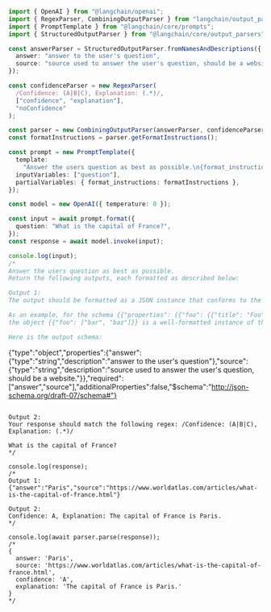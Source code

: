 ```typescript
import { OpenAI } from "@langchain/openai";
import { RegexParser, CombiningOutputParser } from "langchain/output_parsers";
import { PromptTemplate } from "@langchain/core/prompts";
import { StructuredOutputParser } from "@langchain/core/output_parsers";

const answerParser = StructuredOutputParser.fromNamesAndDescriptions({
  answer: "answer to the user's question",
  source: "source used to answer the user's question, should be a website.",
});

const confidenceParser = new RegexParser(
  /Confidence: (A|B|C), Explanation: (.*)/,
  ["confidence", "explanation"],
  "noConfidence"
);

const parser = new CombiningOutputParser(answerParser, confidenceParser);
const formatInstructions = parser.getFormatInstructions();

const prompt = new PromptTemplate({
  template:
    "Answer the users question as best as possible.\n{format_instructions}\n{question}",
  inputVariables: ["question"],
  partialVariables: { format_instructions: formatInstructions },
});

const model = new OpenAI({ temperature: 0 });

const input = await prompt.format({
  question: "What is the capital of France?",
});
const response = await model.invoke(input);

console.log(input);
/*
Answer the users question as best as possible.
Return the following outputs, each formatted as described below:

Output 1:
The output should be formatted as a JSON instance that conforms to the JSON schema below.

As an example, for the schema {{"properties": {{"foo": {{"title": "Foo", "description": "a list of strings", "type": "array", "items": {{"type": "string"}}}}}}, "required": ["foo"]}}}}
the object {{"foo": ["bar", "baz"]}} is a well-formatted instance of the schema. The object {{"properties": {{"foo": ["bar", "baz"]}}}} is not well-formatted.

Here is the output schema:
```
{"type":"object","properties":{"answer":{"type":"string","description":"answer to the user's question"},"source":{"type":"string","description":"source used to answer the user's question, should be a website."}},"required":["answer","source"],"additionalProperties":false,"$schema":"http://json-schema.org/draft-07/schema#"}
```

Output 2:
Your response should match the following regex: /Confidence: (A|B|C), Explanation: (.*)/

What is the capital of France?
*/

console.log(response);
/*
Output 1:
{"answer":"Paris","source":"https://www.worldatlas.com/articles/what-is-the-capital-of-france.html"}

Output 2:
Confidence: A, Explanation: The capital of France is Paris.
*/

console.log(await parser.parse(response));
/*
{
  answer: 'Paris',
  source: 'https://www.worldatlas.com/articles/what-is-the-capital-of-france.html',
  confidence: 'A',
  explanation: 'The capital of France is Paris.'
}
*/
```
